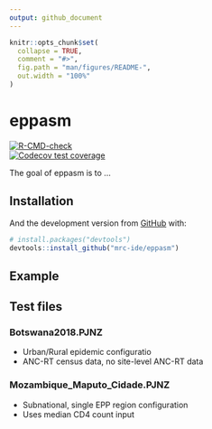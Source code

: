 ```yaml
---
output: github_document
---
```


<!-- README.md is generated from README.Rmd. Please edit that file -->

```r
knitr::opts_chunk$set(
  collapse = TRUE,
  comment = "#>",
  fig.path = "man/figures/README-",
  out.width = "100%"
)
```
# eppasm

  <!-- badges: start -->
  [![R-CMD-check](https://github.com/mrc-ide/eppasm/actions/workflows/R-CMD-check.yaml/badge.svg)](https://github.com/mrc-ide/eppasm/actions/workflows/R-CMD-check.yaml)  
  [![Codecov test coverage](https://codecov.io/gh/mrc-ide/eppasm/branch/master/graph/badge.svg)](https://app.codecov.io/gh/mrc-ide/eppasm?branch=master)  
  <!-- badges: end -->


The goal of eppasm is to ...

## Installation

And the development version from [GitHub](https://github.com/) with:

``` r
# install.packages("devtools")
devtools::install_github("mrc-ide/eppasm")
```
## Example

## Test files

### Botswana2018.PJNZ

* Urban/Rural epidemic configuratio
* ANC-RT census data, no site-level ANC-RT data

### Mozambique_Maputo_Cidade.PJNZ

* Subnational, single EPP region configuration
* Uses median CD4 count input
